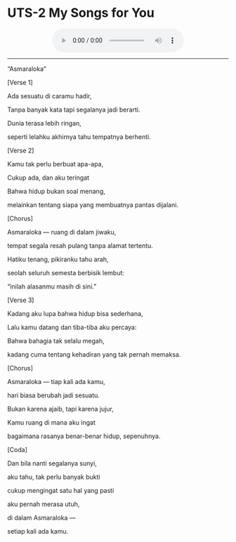 # UTS-2 My Songs for You


<p align="center">
  <audio controls>
    <source src="🎵 Judul_ “Asmaraloka”.mp3" type="audio/mpeg">
    Browser kamu tidak mendukung pemutar audio.
  </audio>
</p>

---

“Asmaraloka”

[Verse 1]

Ada sesuatu di caramu hadir,

Tanpa banyak kata tapi segalanya jadi berarti.

Dunia terasa lebih ringan,

seperti lelahku akhirnya tahu tempatnya berhenti.

[Verse 2]

Kamu tak perlu berbuat apa-apa,

Cukup ada, dan aku teringat

Bahwa hidup bukan soal menang,

melainkan tentang siapa yang membuatnya pantas dijalani.

[Chorus]

Asmaraloka — ruang di dalam jiwaku,

tempat segala resah pulang tanpa alamat tertentu.

Hatiku tenang, pikiranku tahu arah,

seolah seluruh semesta berbisik lembut:

“inilah alasanmu masih di sini.”

[Verse 3]

Kadang aku lupa bahwa hidup bisa sederhana,

Lalu kamu datang dan tiba-tiba aku percaya:

Bahwa bahagia tak selalu megah,

kadang cuma tentang kehadiran yang tak pernah memaksa.

[Chorus]

Asmaraloka — tiap kali ada kamu,

hari biasa berubah jadi sesuatu.

Bukan karena ajaib, tapi karena jujur,

Kamu ruang di mana aku ingat

bagaimana rasanya benar-benar hidup, sepenuhnya.

[Coda]

Dan bila nanti segalanya sunyi,

aku tahu, tak perlu banyak bukti

cukup mengingat satu hal yang pasti

aku pernah merasa utuh,

di dalam Asmaraloka —

setiap kali ada kamu.